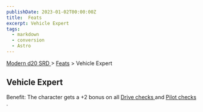```yaml
---
publishDate: 2023-01-02T00:00:00Z
title:  Feats
excerpt: Vehicle Expert
tags:
  - markdown
  - conversion
  - Astro
---
```


[ Modern d20 SRD ](/#modernD20) > [ Feats](modern-d20-srd-feats-index) > Vehicle Expert

##  Vehicle Expert

Benefit: The character gets a +2 bonus on all [ Drive ](modern-d20-srd-skills-drive) [ checks ](modern-d20-srd-skills-skill-basics-php#skill-check-index)
and [ Pilot ](modern-d20-srd-skills-pilot) [ checks ](modern-d20-srd-skills-skill-basics-php#skill-check-index) .

